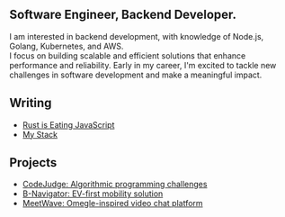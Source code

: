 
<NameTransition />

## Software Engineer, Backend Developer.
I am interested in backend development, with knowledge of Node.js, Golang, Kubernetes, and AWS.  
I focus on building scalable and efficient solutions that enhance performance and reliability.
Early in my career, I'm excited to tackle new challenges in software development and make a meaningful impact.

## Writing

- [Rust is Eating JavaScript](/n/rust)
- [My Stack](/n/stack)

## Projects

- [CodeJudge: Algorithmic programming challenges](/projects/code-judge)
- [B-Navigator: EV-first mobility solution](/projects/b-navigator)
- [MeetWave: Omegle-inspired video chat platform](/projects/code-judge)
